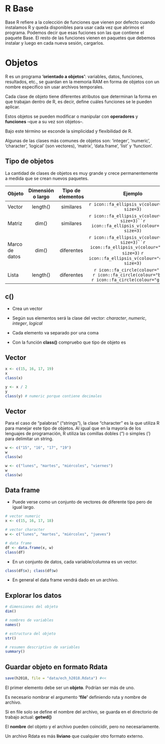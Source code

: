 <!-- # R y Rstudio -->

<!-- ## Instalación  -->

<!-- ## Actualización de versiones -->

<!-- Now let's talk details. -->

<!-- xfun -->

<!-- https://cran.r-project.org/web/packages/xfun/vignettes/xfun.html -->

# R Base

Base R refiere a la colección de funciones que vienen por defecto cuando instalamos R y queda disponibles para usar cada vez que abrimos el programa. Podemos decir que esas fuciones son las que contiene el paquete Base. El resto de las funciones vienen en paquetes que debemos instalar y luego en cada nueva sesión, cargarlos.

# Objetos

R es un programa **'orientado a objetos'**: variables, datos, funciones, resultados, etc., se guardan en la memoria RAM en forma de objetos con un nombre específico sin usar archivos temporales. 

Cada clase de objeto tiene diferentes atributos que determinan la forma en que trabajan dentro de R, es decir, define cuáles funciones se le pueden aplicar. 

Estos objetos se pueden modificar o manipular con **operadores** y **funciones** --que a su vez son objetos--. 

Bajo este término se esconde la simplicidad y flexibilidad de R. 

Algunas de las clases más comunes de objetos son: 'integer', 'numeric', 'character',
'logical' (son vectores), 'matrix', 'data.frame', 'list' y 'function'.


## Tipo de objetos

La cantidad de clases de objetos es muy grande y crece permanentemente a medida que se crean nuevos paquetes.


| Objeto      | Dimensión o largo           | Tipo de elementos | Ejemplo
|---------------|:-------------:|:------:|:------:|
| Vector    | length() | similares |`r icon::fa_ellipsis_v(colour="red", size=3)` |
| Matriz   | dim() | similares |   `r icon::fa_ellipsis_v(colour="red", size=3)``r icon::fa_ellipsis_v(colour="red", size=3)` |
| Marco de datos    | dim() | diferentes |`r icon::fa_ellipsis_v(colour="red", size=3)``r icon::fa_ellipsis_v(colour="blue", size=3)` `r icon::fa_ellipsis_v(colour="green", size=3)`|
| Lista   | length() | diferentes |`r icon::fa_circle(colour="red")` <br> `r icon::fa_circle(colour="blue")` <br> `r icon::fa_circle(colour="green")`| 


## c()

- Crea un vector

- Según sus elementos será la clase del vector: *character*, *numeric*, *integer*, *logical*

- Cada elemento va separado por una coma

- Con la función **class()** compruebo que tipo de objeto es


## Vector

```r
x <- c(15, 16, 17, 19)
x
class(x)
```

```r
y <- x / 2
y
class(y) # numeric porque contiene decimales
```


## Vector

Para el caso de "palabras" ("strings"), la clase "character" es la que utiliza R para manejar este tipo de objetos. Al igual que en la mayoría de los lenguajes de programación, R utiliza las comillas 
dobles (") o simples (') para delimitar un string. 

<!-- # Nótese que al usar las comillas se puede incluir cualquier caracter dentro,  -->
<!-- # sin tener que preocuparse de que R lo interprete como un comando. Es decir,  -->
<!-- # se toma lo que está entre comillas de forma literal, razón por la cual  -->
<!-- # estos tipos de objetos son llamados "strings literals" muchas veces. -->

```r
w <- c("15", "16", "17", "19")
w
class(w)
```

```r
w <- c("lunes", "martes", "miércoles", "viernes")
w
class(w)
```



## Data frame

- Puede verse como un conjunto de vectores de diferente tipo pero de igual largo.

```r
# vector numeric
x <- c(15, 16, 17, 18)

# vector character
w <- c("lunes", "martes", "miércoles", "jueves")

# data frame
df <- data.frame(x, w)
class(df)
```
- En un conjunto de datos, cada variable/columna es un vector. 

```r
class(df$x); class(df$w)
```

- En general el data frame vendrá dado en un archivo.

## Explorar los datos

```r
# dimensiones del objeto
dim()

```
```r
# nombres de variables
names()

# estructura del objeto
str()

# resumen descriptivo de variables
summary()
```

## Guardar objeto en formato Rdata

```r
save(h2018, file = "data/ech_h2018.Rdata") #<<
```

El primer elemento debe ser un **objeto**. Podrían ser más de uno.

Es necesario nombrar el argumento **'file'** definiendo ruta y nombre de archivo.

Si en file solo se define el nombre del archivo, se guarda en el directorio de trabajo actual: **getwd()**

El **nombre** del objeto y el archivo pueden coincidir, pero no necesariamente.

Un archivo Rdata es más **liviano** que cualquier otro formato externo.
